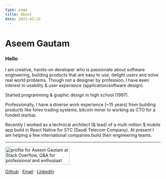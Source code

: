 ```yaml
---
type: page
title: About
date: 2021-03-22
---
```



<Head>
  <title>Hello</title>
</Head>

# Aseem Gautam

### Hello

I am creative, hands-on developer who is passionate about software engineering, building products that are easy to use, delight users and solve real world problems.
Though not a designer by profession, I have keen interest in usability & user experience (application/software design). 

Started programming & graphic design in high school (1997).  

Professionally, I have a diverse work experience (~15 years) from building products like forex trading systems, bitcoin miner to working as CTO for a funded startup. 

Recently I worked as a technical architect (& lead) of a multi million $ mobile app build in React Native for STC (Saudi Telecom Company). At present I am helping a few
international companies build their engineering teams.

---

<div style={{display: "flex"}}>
	<a href="https://stackoverflow.com/users/213469/aseem-gautam">
		<img src="https://stackoverflow.com/users/flair/213469.png?theme=dark" width="208" height="58" alt="profile for Aseem Gautam at Stack Overflow, Q&amp;A for professional and enthusiast programmers" title="profile for Aseem Gautam at Stack Overflow, Q&amp;A for professional and enthusiast programmers" />
	</a>
</div>

<a href="https://github.com/aseemgautam">Github</a> · <a href="mailto: aseem.gautam@practicalfish.com">Email</a> · <a href="https://www.linkedin.com/in/aseemgautam/">LinkedIn</a>
